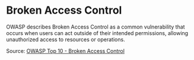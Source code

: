 # Broken Access Control

OWASP describes Broken Access Control as a common vulnerability that occurs when users can act outside of their intended permissions, allowing unauthorized access to resources or operations.

Source: [OWASP Top 10 - Broken Access Control](https://owasp.org/Top10/A01_2021-Broken_Access_Control/)
